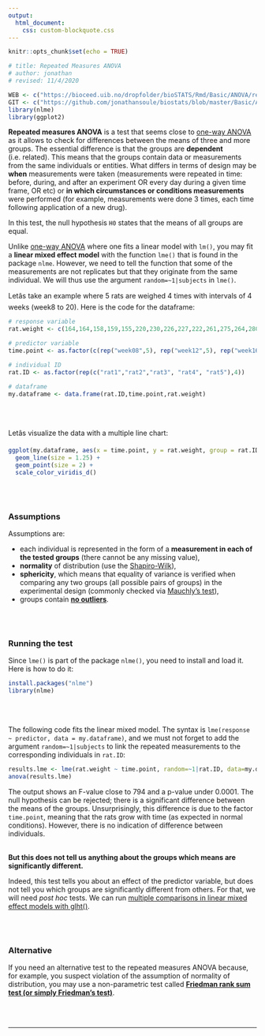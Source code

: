 ```yaml
---
output:
  html_document:
    css: custom-blockquote.css
---
```


```r
knitr::opts_chunk$set(echo = TRUE)

# title: Repeated Measures ANOVA
# author: jonathan
# revised: 11/4/2020 

WEB <- c("https://bioceed.uib.no/dropfolder/bioSTATS/Rmd/Basic/ANOVA/repeated.html")
GIT <- c("https://github.com/jonathansoule/biostats/blob/master/Basic/ANOVA/repeated.Rmd")
library(nlme)
library(ggplot2)
```
**Repeated measures ANOVA** is a test that seems close to [one-way ANOVA](http://biostats.w.uib.no/one-way-anova/){target="_blank"} as it allows to check for differences between the means of three and more groups. The essential difference is that the groups are **dependent** (i.e. related). This means that the groups contain data or measurements from the same individuals or entities. What differs in terms of design may be **when** measurements were taken (measurements were repeated in time: before, during, and after an experiment OR every day during a given time frame, OR etc) or **in which circumstances or conditions measurements** were performed (for example, measurements were done 3 times, each time following application of a new drug). 

In this test, the null hypothesis `H0` states that the means of all groups are equal.

Unlike [one-way ANOVA](http://biostats.w.uib.no/one-way-anova/){target="_blank"} where one fits a linear model with `lm()`, you may fit a **linear mixed effect model** with the function `lme()` that is found in the package `nlme`. However, we need to tell the function that some of the measurements are not replicates but that they originate from the same individual. We will thus use the argument `random=~1|subjects` in `lme()`.

Letâs take an example where 5 rats are weighed 4 times with intervals of 4 weeks (week8 to 20). Here is the code for the dataframe:

```r
# response variable
rat.weight <- c(164,164,158,159,155,220,230,226,227,222,261,275,264,280,272,306,326,320,330,312)

# predictor variable
time.point <- as.factor(c(rep("week08",5), rep("week12",5), rep("week16",5), rep("week20",5)))

# individual ID
rat.ID <- as.factor(rep(c("rat1","rat2","rat3", "rat4", "rat5"),4))

# dataframe
my.dataframe <- data.frame(rat.ID,time.point,rat.weight)
```
<br/><br/>



Letâs visualize the data with a multiple line chart:
```r
ggplot(my.dataframe, aes(x = time.point, y = rat.weight, group = rat.ID, color = rat.ID)) +
  geom_line(size = 1.25) +
  geom_point(size = 2) +
  scale_color_viridis_d()
```
<br/><br/>

### Assumptions

Assumptions are:

+ each individual is represented in the form of a **measurement in each of the tested groups** (there cannot be any missing value),
+ **normality** of distribution (use the  [Shapiro-Wilk](https://biostats.w.uib.no/test-for-normality-shapiro-wilks-test/){target="_blank"}),
+ **sphericity**, which means that equality of variance is verified when comparing any two groups (all possible pairs of groups) in the experimental design (commonly checked via [Mauchly's test](https://biostats.w.uib.no/test-for-sphericity-mauchly-test/){target="_blank"}), 
+ groups contain [**no outliers**](https://biostats.w.uib.no/finding-outliers/){target="_blank"}.

<br/><br/>

### Running the test

Since `lme()` is part of the package `nlme()`, you need to install and load it. Here is how to do it:

```r
install.packages("nlme")
library(nlme)
```
<br/><br/>

The following code fits the linear mixed model. The syntax is `lme(response ~ predictor, data = my.dataframe)`, and we must not forget to add the argument `random=~1|subjects` to link the repeated measurements to the corresponding individuals in `rat.ID`:

```r
results.lme <- lme(rat.weight ~ time.point, random=~1|rat.ID, data=my.dataframe)
anova(results.lme)
```

The output shows an F-value close to 794 and a p-value under 0.0001. The null hypothesis can be rejected; there is a significant difference between the means of the groups. Unsurprisingly, this difference is due to the factor `time.point`, meaning that the rats grow with time (as expected in normal conditions). However, there is no indication of difference between individuals.
<br/><br/>

**But this does not tell us anything about the groups which means are significantly different.**

Indeed, this test tells you about an effect of the predictor variable, but does not tell you which groups are significantly different from others. For that, we will need *post hoc* tests. We can run [multiple comparisons in linear mixed effect models with glht()](https://biostats.w.uib.no/post-hoc-tests-multiple-comparisons-in-linear-mixed-effect-models/){target="_blank"}.

<br/><br/>

### Alternative

If you need an alternative test to the repeated measures ANOVA because, for example, you suspect violation of the assumption of normality of distribution, you may use a non-parametric test called [**Friedman rank sum test (or simply Friedman's test)**](http://biostats.w.uib.no/friedmans-test/){target="_blank"}.


<br/><br/>

***
<!-- UNCOMMENT TO ACTIVATE
Get the Rmarkdown file corresponding to this page on [GitHub](`r GIT`){target="_blank"}.
-->

